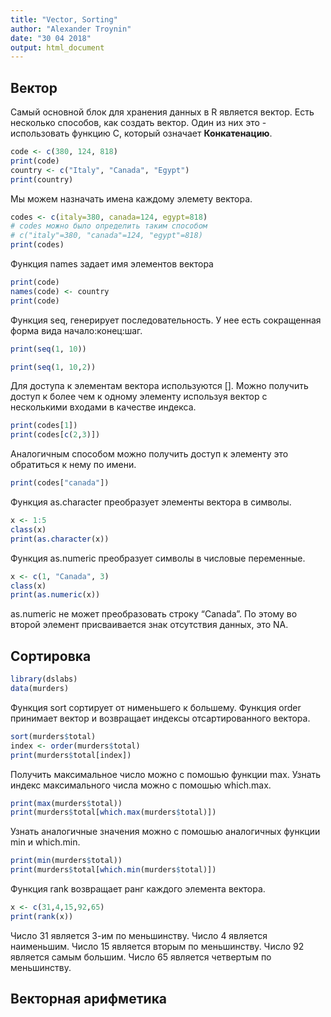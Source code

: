 ```yaml
---
title: "Vector, Sorting"
author: "Alexander Troynin"
date: "30 04 2018"
output: html_document
---
```


## Вектор

Самый основной блок для хранения данных в R является вектор.
Есть несколько способов, как создать вектор. Один из них
это - использовать функцию C, который означает **Конкатенацию**.

```r
code <- c(380, 124, 818)
print(code)
country <- c("Italy", "Canada", "Egypt")
print(country)
```

Мы можем назначать имена каждому элемету вектора.

```r
codes <- c(italy=380, canada=124, egypt=818)
# codes можно было определить таким способом 
# c("italy"=380, "canada"=124, "egypt"=818)
print(codes)
```

Функция names задает имя элементов вектора

```r
print(code)
names(code) <- country
print(code)
```

Функция seq, генерирует последовательность. У нее
есть сокращенная форма вида начало:конец:шаг.

```r
print(seq(1, 10))

print(seq(1, 10,2))
```

Для доступа к элементам вектора используются [].
Можно получить доступ к более чем к одному элементу
используя вектор с несколькими входами в качестве индекса.

```r
print(codes[1])
print(codes[c(2,3)])
```

Аналогичным способом можно получить доступ к элементу это обратиться к нему
по имени.

```r
print(codes["canada"])
```

Функция as.character преобразует элементы вектора в символы.

```r
x <- 1:5
class(x)
print(as.character(x))
```

Функция as.numeric преобразует символы в числовые переменные.

```r
x <- c(1, "Canada", 3)
class(x)
print(as.numeric(x))
```

as.numeric не может преобразовать строку "Canada". По этому
во второй элемент присваивается знак отсутствия данных, это NA.

## Сортировка

```r
library(dslabs)
data(murders)
```

Функция sort  сортирует от нименьшего к большему.
Функция order принимает вектор и возвращает индексы отсартированного
вектора.

```r
sort(murders$total)
index <- order(murders$total)
print(murders$total[index])
```

Получить максимальное число можно с помошью функции max. Узнать индекс
максимального числа можно с помошью which.max.

```r
print(max(murders$total))
print(murders$total[which.max(murders$total)])
```

Узнать аналогичные значения можно с помошью аналогичных
функции min и which.min.

```r
print(min(murders$total))
print(murders$total[which.min(murders$total)])
```

Функция rank возвращает ранг каждого элемента вектора.

```r
x <- c(31,4,15,92,65)
print(rank(x))
```

Число 31 является 3-им по меньшинству.
Число 4 является наименьшим.
Число 15 является вторым по меньшинству.
Число 92 является самым большим.
Число 65 является четвертым по меньшинству.

## Векторная арифметика


